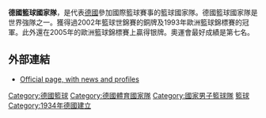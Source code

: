 {{Infobox national basketball team|
  country=德國 {{flagicon|Germany}} |
  country_alt=Deutschland|
  color1=000|
  color2=fff|
  fiba_ranking= 22 {{steady}} |
  joined_fiba = 1934|
  logo=<!-- 檔案不存在 DBB.logo.jpg -->||
  logo_width = 120px|
  fiba_zone=歐洲籃球協會|
  national_fed=[[Deutscher_Basketball_Bund|Deutscher Basketball Bund]] (DBB)|
  wc_appearances=5 ([[1986年世界籃球錦標賽|1986]], [[1994年世界籃球錦標賽|1994]], [[2002年世界籃球錦標賽|2002]], [[2006年世界籃球錦標賽|2006]], [[2010年世界籃球錦標賽|2010]])|
  wc_medals=[[File:Bronze_medal_world_centered-2.svg|16px]] ''銅牌'': [[2002年世界籃球錦標賽|2002]]|
  oly_appearances=5 ([[1936年夏季奧林匹克運動會籃球比賽|1936]], [[1972年夏季奧林匹克運動會籃球比賽|1972]], [[1984年夏季奧林匹克運動會籃球比賽|1984]], [[1992年夏季奧林匹克運動會籃球比賽|1992]], [[2008年夏季奧林匹克運動會籃球比賽|2008]])|
  oly_medals= 無|
  coach= [[Frank_Menz|Frank Menz]]|
  zone_championship= [[歐洲籃球錦標賽|歐洲籃球錦標賽]]|
  zone_appearances=22 |
  zone_medals=[[File:Gold_medal_europe.svg|16px]] ''金牌:'' [[1993年歐洲籃球錦標賽|1993]]<br />[[File:Silver_medal_europe.svg|16px]] ''銀牌:'' [[2005年歐洲籃球錦標賽|2005]]|
  h_pattern_b=_thinsidesonwhite|h_body=000000|h_shorts=000000|h_pattern_s=_blanksides2|
  a_pattern_b=_thinwhitesides|a_body=000000|a_shorts=000000|a_pattern_s=_whitesides|
}}

'''德國籃球國家隊'''，是代表[[德國|德國]]參加國際籃球賽事的籃球國家隊。德國籃球國家隊是世界強隊之一。獲得過2002年籃球世錦賽的銅牌及1993年歐洲籃球錦標賽的冠軍。此外還在2005年的歐洲籃球錦標賽上贏得银牌。奧運會最好成績是第七名。

==外部連結==
*{{de icon}} [https://web.archive.org/web/20120204105235/http://www.basketball-bund.de/basketball-bund/de/teams/a_nationalmannschaft_herren/1293.html Official page, with news and profiles]

{{commons category|Germany national basketball team}}

{{歐洲籃球協會男子隊}}
{{德國體育國家隊}}

{{DEFAULTSORT:Germany National Basketball Team}}
[[Category:德國籃球|Category:德國籃球]]
[[Category:德國體育國家隊|Category:德國體育國家隊]]
[[Category:國家男子籃球隊|Category:國家男子籃球隊]]
[[Category:德國體育國家隊|籃球]]
[[Category:1934年德國建立|Category:1934年德國建立]]